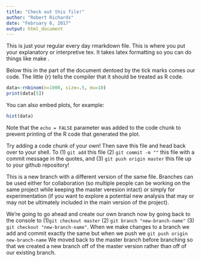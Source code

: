 ```yaml
---
title: "Check out this file!"
author: "Robert Richards"
date: "February 6, 2017"
output: html_document
---
```

This is just your regular every day rmarkdown file. This is where you put your explanatory or interpretive tex. It takes latex formatting so you can do things like make \textit{italics}.

Below this in the part of the document dentoed by the tick marks comes our code. The little {r} tells the compiler that it should be treated as R code.

```r
data<-rnbinom(n=1000, size=.5, mu=10)
print(data[5])

```

You can also embed plots, for example:

```r
hist(data)
```

Note that the `echo = FALSE` parameter was added to the code chunk to prevent printing of the R code that generated the plot.

Try adding a code chunk of your own! Then save this file and head back over to your shell. To (1) `git add` this file (2) `git commit -m ""` this file with a commit message in the quotes, and (3) `git push origin master` this file up to your github repository!


This is a new branch with a different version of the same file. Branches can be used either for collaboration (so multiple people can be working on the same project while keeping the master veresion intact) or simply for experimentation (if you want to explore a potential new analysis that may or may not be ultimately included in the main version of the project).

We're going to go ahead and create our own branch now by going back to the console to (1)`git checkout master` (2) `git branch "new-branch-name"` (3) `git checkout "new-branch-name"`. When we make changes to a branch we add and commit exactly the same but when we push we `git push origin new-branch-name` We moved back to the master branch before branching so that we created a new branch off of the master version rather than off of our existing branch.

